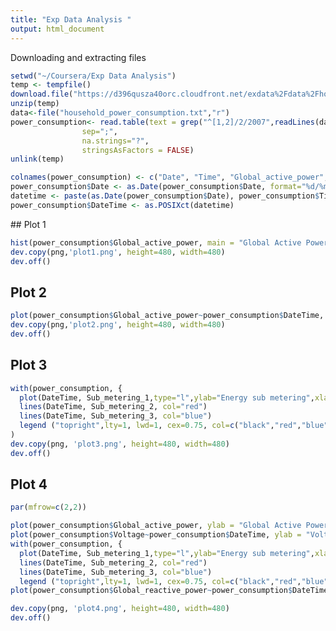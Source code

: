 ---
title: "Exp Data Analysis "
output: html_document
---

Downloading and extracting files
```{r}
setwd("~/Coursera/Exp Data Analysis")
temp <- tempfile()
download.file("https://d396qusza40orc.cloudfront.net/exdata%2Fdata%2Fhousehold_power_consumption.zip",temp, mode ="wb")
unzip(temp)
data<-file("household_power_consumption.txt","r")
power_consumption<- read.table(text = grep("^[1,2]/2/2007",readLines(data),value=TRUE),
                sep=";",
                na.strings="?",
                stringsAsFactors = FALSE)
unlink(temp)
```



```{r}
colnames(power_consumption) <- c("Date", "Time", "Global_active_power", "Global_reactive_power", "Voltage","Global_intensity", "Sub_metering_1", "Sub_metering_2", "Sub_metering_3")
power_consumption$Date <- as.Date(power_consumption$Date, format="%d/%m/%Y")
datetime <- paste(as.Date(power_consumption$Date), power_consumption$Time)
power_consumption$DateTime <- as.POSIXct(datetime)
```

 ## Plot 1
 
```{r}
hist(power_consumption$Global_active_power, main = "Global Active Power", xlab = "Global Active Power (kilowatts)", ylab = "Frequency", col = "Red")
dev.copy(png,'plot1.png', height=480, width=480)
dev.off()

```

## Plot 2
```{r}
plot(power_consumption$Global_active_power~power_consumption$DateTime, type="l", ylab = "Global Active Power (kilowatts)", xlab = "")
dev.copy(png,'plot2.png', height=480, width=480)
dev.off()
```

## Plot 3

```{r}
with(power_consumption, {
  plot(DateTime, Sub_metering_1,type="l",ylab="Energy sub metering",xlab="") 
  lines(DateTime, Sub_metering_2, col="red")
  lines(DateTime, Sub_metering_3, col="blue")
  legend ("topright",lty=1, lwd=1, cex=0.75, col=c("black","red","blue"),legend=c("Sub_metering_1","Sub_metering_2","Sub_metering_3"))}
)
dev.copy(png, 'plot3.png', height=480, width=480)
dev.off()

```

## Plot 4

```{r}
par(mfrow=c(2,2))

plot(power_consumption$Global_active_power, ylab = "Global Active Power", xlab = "", type = "l")
plot(power_consumption$Voltage~power_consumption$DateTime, ylab = "Voltage", xlab = "datetime", type = "l")
with(power_consumption, {
  plot(DateTime, Sub_metering_1,type="l",ylab="Energy sub metering",xlab="") 
  lines(DateTime, Sub_metering_2, col="red")
  lines(DateTime, Sub_metering_3, col="blue")
  legend ("topright",lty=1, lwd=1, cex=0.75, col=c("black","red","blue"),legend=c("Sub_metering_1","Sub_metering_2","Sub_metering_3"))} )
plot(power_consumption$Global_reactive_power~power_consumption$DateTime, ylab = "global_reactive_power", xlab = "datetime", type = "l")

dev.copy(png, 'plot4.png', height=480, width=480)
dev.off()
```

